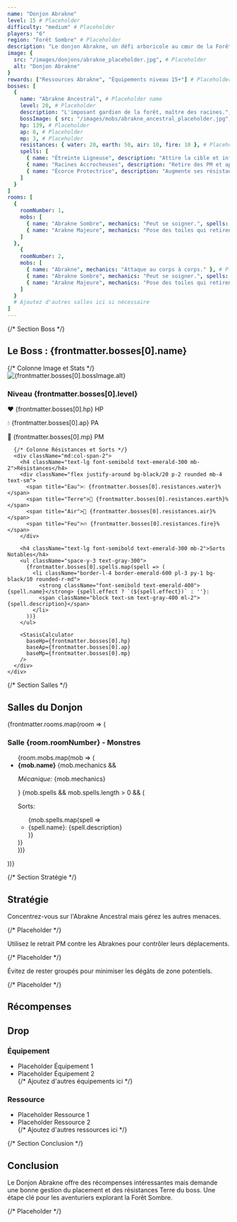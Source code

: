 ```yaml
---
name: "Donjon Abrakne"
level: 15 # Placeholder
difficulty: "medium" # Placeholder
players: "6"
region: "Forêt Sombre" # Placeholder
description: "Le donjon Abrakne, un défi arboricole au cœur de la Forêt Sombre." # Placeholder
image: {
  src: "/images/donjons/abrakne_placeholder.jpg", # Placeholder
  alt: "Donjon Abrakne"
}
rewards: ["Ressources Abrakne", "Équipements niveau 15+"] # Placeholder
bosses: [
  {
    name: "Abrakne Ancestral", # Placeholder name
    level: 20, # Placeholder
    description: "L'imposant gardien de la forêt, maître des racines.", # Placeholder description added
    bossImage: { src: "/images/mobs/abrakne_ancestral_placeholder.jpg", alt: "Abrakne Ancestral" }, # Placeholder
    hp: 139, # Placeholder
    ap: 8, # Placeholder
    mp: 3, # Placeholder
    resistances: { water: 20, earth: 50, air: 10, fire: 10 }, # Placeholder
    spells: [
      { name: "Étreinte Ligneuse", description: "Attire la cible et inflige des dégâts Terre." }, # Placeholder
      { name: "Racines Accrocheuses", description: "Retire des PM et applique l'état Enraciné.", effect: "Zone" }, # Placeholder
      { name: "Écorce Protectrice", description: "Augmente ses résistances pendant 1 tour." } # Placeholder
    ]
  }
]
rooms: [
  {
    roomNumber: 1,
    mobs: [
      { name: "Abrakne Sombre", mechanics: "Peut se soigner.", spells: [{ name: "Ronces", description: "Dégâts Eau" }] }, # Placeholder
      { name: "Arakne Majeure", mechanics: "Pose des toiles qui retirent des PM." } # Placeholder
    ]
  },
    {
    roomNumber: 2,
    mobs: [
      { name: "Abrakne", mechanics: "Attaque au corps à corps." }, # Placeholder
      { name: "Abrakne Sombre", mechanics: "Peut se soigner.", spells: [{ name: "Ronces", description: "Dégâts Eau" }] }, # Placeholder
      { name: "Arakne Majeure", mechanics: "Pose des toiles qui retirent des PM." } # Placeholder
    ]
  }
  # Ajoutez d'autres salles ici si nécessaire
]
---
```



{/* Section Boss */}
<div className="mb-12">
  <h2 className="text-3xl font-bold text-emerald-300 mb-6 border-b border-emerald-700 pb-2">Le Boss : {frontmatter.bosses[0].name}</h2>
  <div className="bg-gradient-to-br from-gray-800/50 via-gray-900/50 to-black/50 backdrop-blur-sm border border-white/10 rounded-lg p-6 shadow-xl">
    <div className="grid grid-cols-1 md:grid-cols-3 gap-6">
      {/* Colonne Image et Stats */}
      <div className="md:col-span-1 flex flex-col items-center">
        <img src={frontmatter.bosses[0].bossImage.src} alt={frontmatter.bosses[0].bossImage.alt} className="rounded-lg shadow-md mb-4 w-48 h-48 object-cover border-2 border-emerald-500/50"/>
        <h3 className="text-xl font-semibold text-emerald-400 mb-3">Niveau {frontmatter.bosses[0].level}</h3>
        <div className="text-center space-y-1 text-gray-300">
          <p>❤️ <span className="font-mono">{frontmatter.bosses[0].hp}</span> HP</p>
          <p>💧 <span className="font-mono">{frontmatter.bosses[0].ap}</span> PA</p>
          <p>👟 <span className="font-mono">{frontmatter.bosses[0].mp}</span> PM</p>
        </div>
      </div>

      {/* Colonne Résistances et Sorts */}
      <div className="md:col-span-2">
        <h4 className="text-lg font-semibold text-emerald-300 mb-2">Résistances</h4>
        <div className="flex justify-around bg-black/20 p-2 rounded mb-4 text-sm">
          <span title="Eau">💧 {frontmatter.bosses[0].resistances.water}%</span>
          <span title="Terre">🌿 {frontmatter.bosses[0].resistances.earth}%</span>
          <span title="Air">💨 {frontmatter.bosses[0].resistances.air}%</span>
          <span title="Feu">🔥 {frontmatter.bosses[0].resistances.fire}%</span>
        </div>

        <h4 className="text-lg font-semibold text-emerald-300 mb-2">Sorts Notables</h4>
        <ul className="space-y-3 text-gray-300">
          {frontmatter.bosses[0].spells.map(spell => (
            <li className="border-l-4 border-emerald-600 pl-3 py-1 bg-black/10 rounded-r-md">
              <strong className="font-semibold text-emerald-400">{spell.name}</strong> {spell.effect ? `(${spell.effect})` : ''}:
              <span className="block text-sm text-gray-400 ml-2">{spell.description}</span>
            </li>
          ))}
        </ul>
        
        <StasisCalculator 
          baseHp={frontmatter.bosses[0].hp}
          baseAp={frontmatter.bosses[0].ap}
          baseMp={frontmatter.bosses[0].mp}
        />
      </div>
    </div>
  </div>
</div>

{/* Section Salles */}
<div className="mb-12">
  <h2 className="text-3xl font-bold text-cyan-300 mb-6 border-b border-cyan-700 pb-2">Salles du Donjon</h2>
  {frontmatter.rooms.map(room => (
    <div key={room.roomNumber} className="bg-gradient-to-br from-white/10 to-white/5 backdrop-blur-md border border-white/10 rounded-lg p-6 mb-6 shadow-lg transition-all duration-300 ease-in-out hover:border-white/20 hover:shadow-xl">
      <h3 className="text-xl font-semibold text-cyan-400 mb-4">Salle {room.roomNumber} - Monstres</h3>
      <ul className="space-y-3">
        {room.mobs.map(mob => (
          <li className="border-l-4 border-cyan-600 pl-3 py-1 bg-black/10 rounded-r-md text-gray-300">
            <strong className="font-semibold text-cyan-400">{mob.name}</strong>
            {mob.mechanics && <p className="text-sm text-gray-400 ml-2"><em>Mécanique:</em> {mob.mechanics}</p>}
            {mob.spells && mob.spells.length > 0 && (
              <div className="ml-2 mt-1">
                <p className="text-sm font-medium text-gray-400">Sorts:</p>
                <ul className="list-disc list-inside text-xs text-gray-400 pl-2">
                  {mob.spells.map(spell => <li key={spell.name}>{spell.name}: {spell.description}</li>)}
                </ul>
              </div>
            )}
          </li>
        ))}
      </ul>
    </div>
  ))}
</div>

{/* Section Stratégie */}
<div className="mb-12">
  <h2 className="text-3xl font-bold text-yellow-300 mb-6 border-b border-yellow-700 pb-2">Stratégie</h2>
  <div className="bg-gradient-to-br from-white/10 to-white/5 backdrop-blur-md border border-white/10 rounded-lg p-6 shadow-lg transition-all duration-300 ease-in-out hover:border-white/20 hover:shadow-xl text-gray-300 space-y-4">
    <p>Concentrez-vous sur l'Abrakne Ancestral mais gérez les autres menaces.</p> {/* Placeholder */}
    <p>Utilisez le retrait PM contre les Abraknes pour contrôler leurs déplacements.</p> {/* Placeholder */}
    <p>Évitez de rester groupés pour minimiser les dégâts de zone potentiels.</p> {/* Placeholder */}
  </div>
</div>

<h2 className="text-2xl font-bold text-cyan-200 mt-2 mb-4 border-b border-cyan-700 pb-2">Récompenses</h2>

<div className="bg-gradient-to-br from-white/15 to-white/5 backdrop-blur-md border border-white/20 rounded-lg p-6 mb-8 shadow-lg hover:border-white/40 hover:shadow-xl transition-all duration-300 ease-in-out">
  <h2 className="text-3xl font-bold text-yellow-300 mt-2 mb-6 text-center border-b border-yellow-700 pb-3">Drop</h2>
  <div className="grid grid-cols-1 md:grid-cols-2 gap-6">
    <div>
      <h3 className="text-xl font-semibold text-cyan-300 mb-3">Équipement</h3>
      <ul className="list-disc list-inside space-y-1 text-gray-200 pl-4">
        <li>Placeholder Équipement 1</li>
        <li>Placeholder Équipement 2</li>
        {/* Ajoutez d'autres équipements ici */}
      </ul>
    </div>
    <div>
      <h3 className="text-xl font-semibold text-cyan-300 mb-3">Ressource</h3>
      <ul className="list-disc list-inside space-y-1 text-gray-200 pl-4">
        <li>Placeholder Ressource 1</li>
        <li>Placeholder Ressource 2</li>
        {/* Ajoutez d'autres ressources ici */}
      </ul>
    </div>
  </div>
</div>

{/* Section Conclusion */}
<div className="mb-12">
  <h2 className="text-3xl font-bold text-purple-300 mb-6 border-b border-purple-700 pb-2">Conclusion</h2>
  <div className="bg-gradient-to-br from-white/10 to-white/5 backdrop-blur-md border border-white/10 rounded-lg p-6 shadow-lg transition-all duration-300 ease-in-out hover:border-white/20 hover:shadow-xl text-gray-300">
    <p>Le Donjon Abrakne offre des récompenses intéressantes mais demande une bonne gestion du placement et des résistances Terre du boss. Une étape clé pour les aventuriers explorant la Forêt Sombre.</p> {/* Placeholder */}
  </div>
</div>



